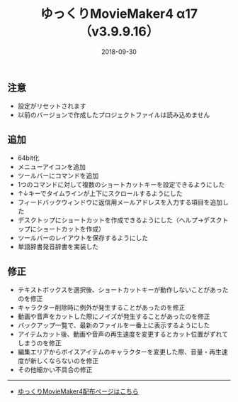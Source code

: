 ﻿---
title: ゆっくりMovieMaker4 α17 （v3.9.9.16）
date: 2018-09-30
tags: [YMM4,お知らせ]
---
## 注意
- 設定がリセットされます
- 以前のバージョンで作成したプロジェクトファイルは読み込めません
## 追加
- 64bit化
- メニューアイコンを追加
- ツールバーにコマンドを追加
- 1つのコマンドに対して複数のショートカットキーを設定できるようにした
- ↑↓キーでタイムラインが上下にスクロールするようにした
- フィードバックウィンドウに返信用メールアドレスを入力する項目を追加した
- デスクトップにショートカットを作成できるようにした（ヘルプ→デスクトップにショートカットを作成）
- ツールバーのレイアウトを保存するようにした
- 単語辞書発音辞書を実装した
## 修正
- テキストボックスを選択後、ショートカットキーが動作しないことがあったのを修正
- キャラクター削除時に例外が発生することがあったのを修正
- 動画や音声をカットした際にノイズが発生することがあったのを修正
- バックアップ一覧で、最新のファイルを一番上に表示するようにした
- アイテムカット後、動画や音声の再生速度を変更するとカット位置がずれてしまうのを修正
- 編集エリアからボイスアイテムのキャラクターを変更した際、音量・再生速度が新しくならないのを修正
- その他細かい不具合の修正

---

- [ゆっくりMovieMaker4配布ページはこちら](/ymm4/)